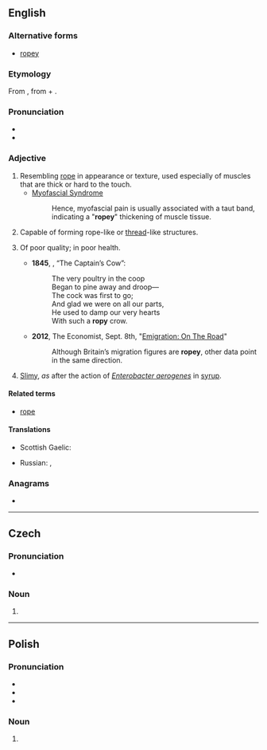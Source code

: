 ==English==

===Alternative forms===
* [[ropey]]

===Etymology===
From {{inh|en|enm|ropy|}}, from {{m|enm|rope|}} + {{m|enm|-y|}}.

===Pronunciation===
* {{IPA|en|/ˈɹəʊpi/}}
* {{rhymes|en|əʊpi}}

===Adjective===
{{en-adj|er|more}}

# Resembling [[rope]] in appearance or texture, used especially of muscles that are thick or hard to the touch.
#* [https://web.archive.org/web/20160315010503/http://www.lifeextension.com/Protocols/Neurological/Myofascial-Syndrome/Page-01 Myofascial Syndrome]
#*: Hence, myofascial pain is usually associated with a taut band, indicating a "'''ropey'''" thickening of muscle tissue.
# Capable of forming rope-like or [[thread]]-like structures.
# {{lb|en|British|colloquial}} Of poor quality; in poor health.
#: {{syn|en|inferior|second-rate|shabby|unwell}}
#* '''1845''', {{w|Thomas Hood}}, “The Captain’s Cow”:
#*: The very poultry in the coop<br>Began to pine away and droop—<br>The cock was first to go;<br>And glad we were on all our parts,<br>He used to damp our very hearts<br>With such a '''ropy''' crow.
#* '''2012''', The Economist, Sept. 8th, "[http://www.economist.com/node/21562230 Emigration: On The Road]"
#*: Although Britain’s migration figures are '''ropey''', other data point in the same direction.
# {{lb|en|of [[milk]] or another liquid}} [[slimy|Slimy]], ''as'' after the action of ''[[Enterobacter aerogenes]]'' in [[syrup]].
#: {{syn|en|bingy|q1=slang}}

====Related terms====
* [[rope]]

====Translations====
{{trans-top|resembling rope}}
* Scottish Gaelic: {{t|gd|ròibeanach}}
{{trans-mid}}
{{trans-bottom}}

{{trans-top|of poor quality; in poor health}}
* Russian: {{t+|ru|скве́рный|n}}, {{t+|ru|неудовлетвори́тельный|m}}
{{trans-mid}}
{{trans-bottom}}

===Anagrams===
* {{anagrams|en|a=opry|opry|pory|pyro|pyro-}}

----

==Czech==

===Pronunciation===
* {{IPA|cs|/ˈropɪ/}}

===Noun===
{{cs-noun form}}

# {{inflection of|cs|ropa||gen|s|;|nom//acc//voc|p}}

----

==Polish==

===Pronunciation===
* {{pl-IPA}}
* {{hyph|pl|ro|py}}
* {{rhymes|pl|ɔpɨ}}

===Noun===
{{head|pl|noun form|g=f}}

# {{inflection of|pl|ropa||gen|s}}
